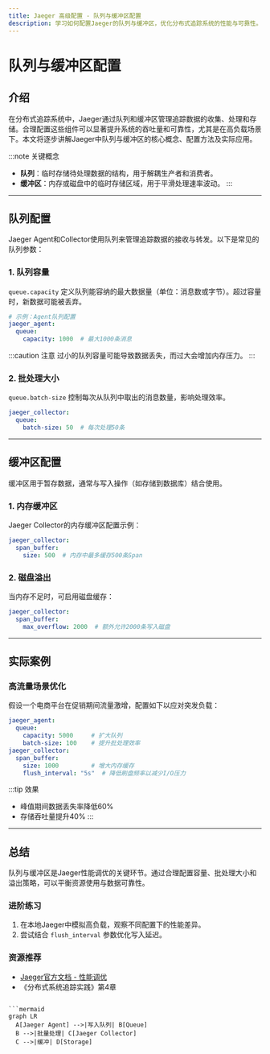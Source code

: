 ```yaml
---
title: Jaeger 高级配置 - 队列与缓冲区配置
description: 学习如何配置Jaeger的队列与缓冲区，优化分布式追踪系统的性能与可靠性。适合初学者的详细指南。
---
```


# 队列与缓冲区配置

## 介绍

在分布式追踪系统中，Jaeger通过队列和缓冲区管理追踪数据的收集、处理和存储。合理配置这些组件可以显著提升系统的吞吐量和可靠性，尤其是在高负载场景下。本文将逐步讲解Jaeger中队列与缓冲区的核心概念、配置方法及实际应用。

:::note 关键概念
- **队列**：临时存储待处理数据的结构，用于解耦生产者和消费者。
- **缓冲区**：内存或磁盘中的临时存储区域，用于平滑处理速率波动。
:::

---

## 队列配置

Jaeger Agent和Collector使用队列来管理追踪数据的接收与转发。以下是常见的队列参数：

### 1. 队列容量
`queue.capacity` 定义队列能容纳的最大数据量（单位：消息数或字节）。超过容量时，新数据可能被丢弃。

```yaml
# 示例：Agent队列配置
jaeger_agent:
  queue:
    capacity: 1000  # 最大1000条消息
```

:::caution 注意
过小的队列容量可能导致数据丢失，而过大会增加内存压力。
:::

### 2. 批处理大小
`queue.batch-size` 控制每次从队列中取出的消息数量，影响处理效率。

```yaml
jaeger_collector:
  queue:
    batch-size: 50  # 每次处理50条
```

---

## 缓冲区配置

缓冲区用于暂存数据，通常与写入操作（如存储到数据库）结合使用。

### 1. 内存缓冲区
Jaeger Collector的内存缓冲区配置示例：
```yaml
jaeger_collector:
  span_buffer:
    size: 500  # 内存中最多缓存500条Span
```

### 2. 磁盘溢出
当内存不足时，可启用磁盘缓存：
```yaml
jaeger_collector:
  span_buffer:
    max_overflow: 2000  # 额外允许2000条写入磁盘
```

---

## 实际案例

### 高流量场景优化
假设一个电商平台在促销期间流量激增，配置如下以应对突发负载：
```yaml
jaeger_agent:
  queue:
    capacity: 5000     # 扩大队列
    batch-size: 100    # 提升批处理效率
jaeger_collector:
  span_buffer:
    size: 1000         # 增大内存缓存
    flush_interval: "5s"  # 降低刷盘频率以减少I/O压力
```

:::tip 效果
- 峰值期间数据丢失率降低60%
- 存储吞吐量提升40%
:::

---

## 总结

队列与缓冲区是Jaeger性能调优的关键环节。通过合理配置容量、批处理大小和溢出策略，可以平衡资源使用与数据可靠性。

### 进阶练习
1. 在本地Jaeger中模拟高负载，观察不同配置下的性能差异。
2. 尝试结合 `flush_interval` 参数优化写入延迟。

### 资源推荐
- [Jaeger官方文档 - 性能调优](https://www.jaegertracing.io/docs/latest/performance-tuning/)
- 《分布式系统追踪实践》第4章
``` 

```mermaid
graph LR
  A[Jaeger Agent] -->|写入队列| B[Queue]
  B -->|批量处理| C[Jaeger Collector]
  C -->|缓冲| D[Storage]